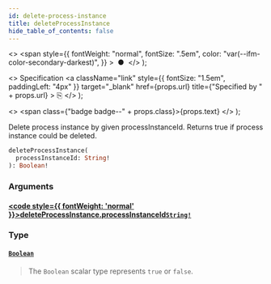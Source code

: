 ```yaml
---
id: delete-process-instance
title: deleteProcessInstance
hide_table_of_contents: false
---
```


  <>
    <span
      style={{
        fontWeight: "normal",
        fontSize: ".5em",
        color: "var(--ifm-color-secondary-darkest)",
      }}
    >
      &nbsp;●&nbsp;
    </span>
  </>
);

  <>
    Specification
    <a
      className="link"
      style={{ fontSize: "1.5em", paddingLeft: "4px" }}
      target="_blank"
      href={props.url}
      title={"Specified by " + props.url}
    >
      ⎘
    </a>
  </>
);

  <>
    <span class={"badge badge--" + props.class}>{props.text}</span>
  </>
);

Delete process instance by given processInstanceId. Returns true if process instance could be deleted.

```graphql
deleteProcessInstance(
  processInstanceId: String!
): Boolean!
```

### Arguments

#### [<code style={{ fontWeight: 'normal' }}>deleteProcessInstance.<b>processInstanceId</b></code>](#)<Bullet />[`String!`](/docs/apis-tools/tasklist-api/scalars/string) <Badge class="secondary" text="non-null"/> <Badge class="secondary" text="scalar"/>

>

### Type

#### [`Boolean`](/docs/apis-tools/tasklist-api/scalars/boolean) <Badge class="secondary" text="scalar"/>

> The `Boolean` scalar type represents `true` or `false`.
